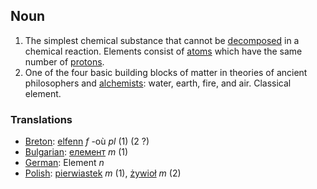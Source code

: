 ==Noun==
# The simplest chemical substance that cannot be [[decompose]]d in a chemical reaction. Elements consist of [[atom]]s which have the same number of [[proton]]s.
# One of the four basic building blocks of matter in theories of ancient philosophers and [[alchemist]]s: water, earth, fire, and air. Classical element.

===Translations===

*[[Breton]]: [[elfenn]] ''f'' -où ''pl'' (1) (2 ?)
*[[Bulgarian]]: [[елемент]] ''m'' (1)
*[[German]]: Element ''n''
*[[Polish]]: [[pierwiastek]] ''m'' (1), [[żywioł]] ''m'' (2)